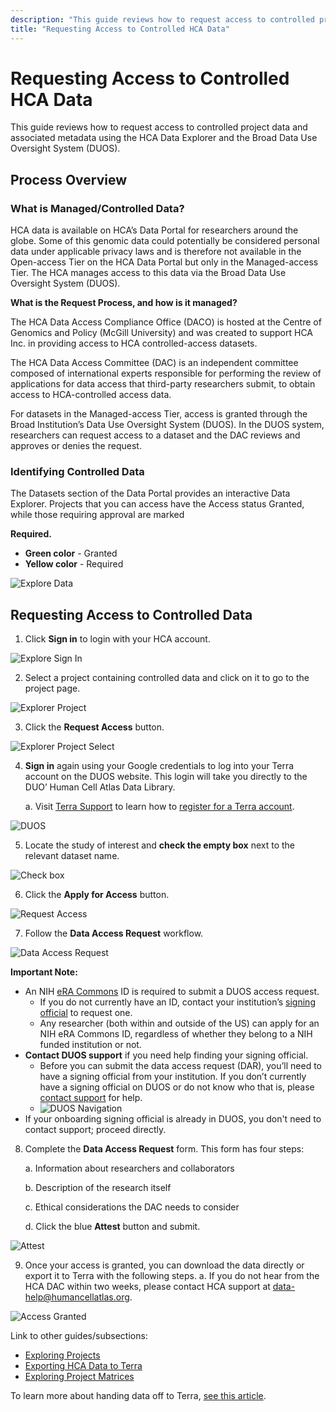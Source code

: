 ```yaml
---
description: "This guide reviews how to request access to controlled project data and associated metadata using the HCA Data Explorer and the Broad Data Use Oversight System (DUOS)."
title: "Requesting Access to Controlled HCA Data"
---
```


# Requesting Access to Controlled HCA Data

This guide reviews how to request access to controlled project data and associated metadata using the HCA Data Explorer and the Broad Data Use Oversight System (DUOS).

## Process Overview

### What is Managed/Controlled Data?

HCA data is available on HCA’s Data Portal for researchers around the globe. Some of this genomic data could potentially be considered personal data under applicable privacy laws and is therefore not available in the Open-access Tier on the HCA Data Portal but only in the Managed-access Tier. The HCA manages access to this data via the Broad Data Use Oversight System (DUOS).

**What is the Request Process, and how is it managed?**

The HCA Data Access Compliance Office (DACO) is hosted at the Centre of Genomics and Policy (McGill University) and was created to support HCA Inc. in providing access to HCA controlled-access datasets.

The HCA Data Access Committee (DAC) is an independent committee composed of international experts responsible for performing the review of applications for data access that third-party researchers submit, to obtain access to HCA-controlled access data.

For datasets in the Managed-access Tier, access is granted through the Broad Institution’s Data Use Oversight System (DUOS). In the DUOS system, researchers can request access to a dataset and the DAC reviews and approves or denies the request.

### Identifying Controlled Data

The Datasets section of the Data Portal provides an interactive Data Explorer. Projects that you can access have the Access status Granted, while those requiring approval are marked

**Required.**

- **Green color** - Granted
- **Yellow color** - Required

![Explore Data](/hca-bio-networks/guides/explore-data.png)

## Requesting Access to Controlled Data

1. Click **Sign in** to login with your HCA account.

![Explore Sign In](/hca-bio-networks/guides/explore-sign-in.png)

2. Select a project containing controlled data and click on it to go to the project page.

![Explorer Project](/hca-bio-networks/guides/explorer-project.png)

3. Click the **Request Access** button.

![Explorer Project Select](/hca-bio-networks/guides/explorer-project-select.png)

4. **Sign in** again using your Google credentials to log into your Terra account on the DUOS website. This login will take you directly to the DUO’ Human Cell Atlas Data Library.

   a. Visit [Terra Support](https://support.terra.bio/hc/en-us) to learn how to [register for a Terra account](https://support.terra.bio/hc/en-us/articles/360028235911-How-to-register-on-Terra-Google-SSO).

![DUOS](/hca-bio-networks/guides/duos.png)

5. Locate the study of interest and **check the empty box** next to the relevant dataset name.

![Check box](/hca-bio-networks/guides/text-box.png)

6. Click the **Apply for Access** button.

![Request Access](/hca-bio-networks/guides/request-access.png)

7. Follow the **Data Access Request** workflow.

![Data Access Request](/hca-bio-networks/guides/data-access-request.png)

**Important Note:**

- An NIH [eRA Commons](https://www.era.nih.gov/register-accounts/understanding-era-commons-accounts.htm) ID is required to submit a DUOS access request.
   - If you do not currently have an ID, contact your institution’s [signing official](https://www.era.nih.gov/erahelp/Commons/Commons/roles/SO.htm) to request one.
   - Any researcher (both within and outside of the US) can apply for an NIH eRA Commons ID, regardless of whether they belong to a NIH funded institution or not.
- **Contact DUOS support** if you need help finding your signing official.
   - Before you can submit the data access request (DAR), you’ll need to have a signing official from your institution. If you don’t currently have a signing official on DUOS or do not know who that is, please [contact support](https://broad-duos.zendesk.com/hc/en-us/requests/new) for help.
   - ![DUOS Navigation](/hca-bio-networks/guides/duos-nav.png)
- If your onboarding signing official is already in DUOS, you don't need to contact support; proceed directly.

8. Complete the **Data Access Request** form. This form has four steps:

   a. Information about researchers and collaborators

   b. Description of the research itself

   c. Ethical considerations the DAC needs to consider

   d. Click the blue **Attest** button and submit.

![Attest](/hca-bio-networks/guides/attest.png)

9. Once your access is granted, you can download the data directly or export it to Terra with the following steps.
   a. If you do not hear from the HCA DAC within two weeks, please contact HCA support at [data-help@humancellatlas.org]({emailHelp}).

![Access Granted](/hca-bio-networks/guides/explorer-project-ag.png)

Link to other guides/subsections:
- [Exploring Projects](/guides)
- [Exporting HCA Data to Terra](/guides/consumer-vignettes/export-to-terra)
- [Exploring Project Matrices](/guides/consumer-vignettes/matrices)

To learn more about handing data off to Terra, [see this article](/guides/consumer-vignettes/export-to-terra).

